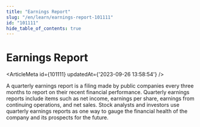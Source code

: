 ```yaml
---
title: "Earnings Report"
slug: "/en/learn/earnings-report-101111"
id: "101111"
hide_table_of_contents: true
---
```



# Earnings Report

<ArticleMeta id={101111} updatedAt={'2023-09-26 13:58:54'} />
<div className='border-solid border-b border-t-0 my-4 border-[var(--ifm-color-gray-300)]' />

A quarterly earnings report is a filing made by public companies every three months to report on their recent financial performance. Quarterly earnings reports include items such as net income, earnings per share, earnings from continuing operations, and net sales. Stock analysts and investors use quarterly earnings reports as one way to gauge the financial health of the company and its prospects for the future.
